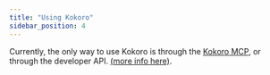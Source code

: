 ```yaml
---
title: "Using Kokoro"
sidebar_position: 4
---
```


Currently, the only way to use Kokoro is through the [Kokoro MCP](./mcp), or through the developer API. [(more info here)](/api).

<DocCardList />